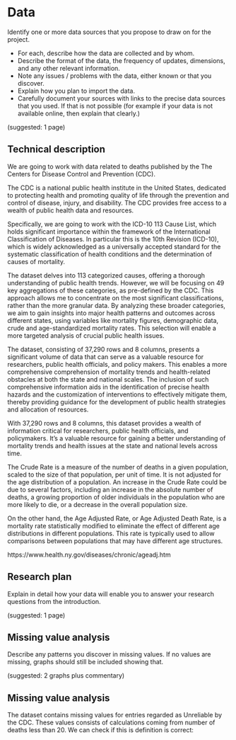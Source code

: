 # Data

Identify one or more data sources that you propose to draw on for the project. 

- For each, describe how the data are collected and by whom. 
- Describe the format of the data, the frequency of updates, dimensions, and any other relevant information. 
- Note any issues / problems with the data, either known or that you discover. 
- Explain how you plan to import the data. 
- Carefully document your sources with links to the precise data sources that you used. If that is not possible (for example if your data is not available online, then explain that clearly.)

(suggested: 1 page)


## Technical description







We are going to work with data related to deaths published by the The Centers for Disease Control and Prevention (CDC). 

The CDC is a national public health institute in the United States, dedicated to protecting health and promoting quality of life through the prevention and control of disease, injury, and disability. The CDC provides free access to a wealth of public health data and resources.

Specifically, we are going to work with the ICD-10 113 Cause List, which holds significant importance within the framework of the International Classification of Diseases. In particular this is the 10th Revision (ICD-10), which is widely acknowledged as a universally accepted standard for the systematic classification of health conditions and the determination of causes of mortality. 

The dataset delves into 113 categorized causes, offering a thorough understanding of public health trends. However, we will be focusing on 49 key aggregations of these categories, as pre-defined by the CDC. This approach allows me to concentrate on the most significant classifications, rather than the more granular data. By analyzing these broader categories, we aim to gain insights into major health patterns and outcomes across different states, using variables like mortality figures, demographic data, crude and age-standardized mortality rates. This selection will enable a more targeted analysis of crucial public health issues.

The dataset, consisting of 37,290 rows and 8 columns, presents a significant volume of data that can serve as a valuable resource for researchers, public health officials, and policy makers. This enables a more comprehensive comprehension of mortality trends and health-related obstacles at both the state and national scales. The inclusion of such comprehensive information aids in the identification of precise health hazards and the customization of interventions to effectively mitigate them, thereby providing guidance for the development of public health strategies and allocation of resources.

With 37,290 rows and 8 columns, this dataset provides a wealth of information critical for researchers, public health officials, and policymakers. It's a valuable resource for gaining a better understanding of mortality trends and health issues at the state and national levels across time. 




The Crude Rate is a measure of the number of deaths in a given population, scaled to the size of that population, per unit of time. It is not adjusted for the age distribution of a population. An increase in the Crude Rate could be due to several factors, including an increase in the absolute number of deaths, a growing proportion of older individuals in the population who are more likely to die, or a decrease in the overall population size.

On the other hand, the Age Adjusted Rate, or Age Adjusted Death Rate, is a mortality rate statistically modified to eliminate the effect of different age distributions in different populations. This rate is typically used to allow comparisons between populations that may have different age structures.



https://www.health.ny.gov/diseases/chronic/ageadj.htm







## Research plan

Explain in detail how your data will enable you to answer your research questions from the introduction. 

(suggested: 1 page)

## Missing value analysis

Describe any patterns you discover in missing values. If no values are missing, graphs should still be included showing that.

(suggested: 2 graphs plus commentary)






## Missing value analysis

The dataset contains missing values for entries regarded as Unreliable by the CDC. These values consists of calculations coming from number of deaths less than 20. We can check if this is definition is correct:

```r

```

